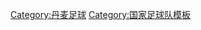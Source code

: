 {{Catnav|頁面分類|...|体育|体育模板|足球模板}}

[[Category:丹麦足球|Category:丹麦足球]]
[[Category:国家足球队模板|Category:国家足球队模板]]